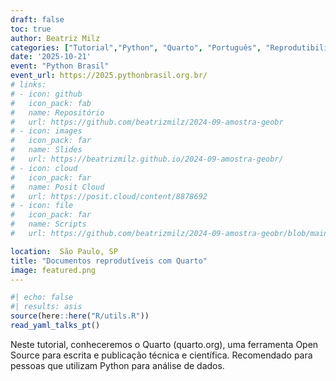 ```yaml
---
draft: false
toc: true
author: Beatriz Milz
categories: ["Tutorial","Python", "Quarto", "Português", "Reprodutibilidade"]
date: '2025-10-21'
event: "Python Brasil"
event_url: https://2025.pythonbrasil.org.br/
# links:
# - icon: github
#   icon_pack: fab
#   name: Repositório
#   url: https://github.com/beatrizmilz/2024-09-amostra-geobr
# - icon: images
#   icon_pack: far
#   name: Slides
#   url: https://beatrizmilz.github.io/2024-09-amostra-geobr/
# - icon: cloud
#   icon_pack: far
#   name: Posit Cloud
#   url: https://posit.cloud/content/8878692 
# - icon: file
#   icon_pack: far
#   name: Scripts
#   url: https://github.com/beatrizmilz/2024-09-amostra-geobr/blob/main/script.R

location:  São Paulo, SP
title: "Documentos reprodutíveis com Quarto"
image: featured.png
---
```


```r
#| echo: false
#| results: asis
source(here::here("R/utils.R"))
read_yaml_talks_pt()
```

Neste tutorial, conheceremos o Quarto (quarto.org), uma ferramenta Open Source para escrita e publicação técnica e científica. Recomendado para pessoas que utilizam Python para análise de dados.
